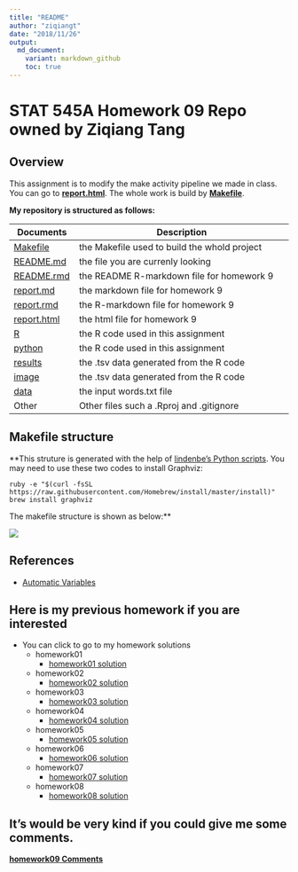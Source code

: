 ```yaml
---
title: "README"
author: "ziqiangt"
date: "2018/11/26"
output:
  md_document:
    variant: markdown_github
    toc: true
---
```

# STAT 545A Homework 09 Repo owned by Ziqiang Tang

## Overview

This assignment is to modify the make activity pipeline we made in class. You can go to **[report.html](https://raw.githack.com/STAT545-UBC-students/hw09-ziqiangt/master/report.html)**. The whole work is build by **[Makefile](https://github.com/STAT545-UBC-students/hw09-ziqiangt/blob/master/Makefile)**.

**My repository is structured as follows:**

| Documents | Description                        |
|-----------|------------------------------------|
| [Makefile](https://github.com/STAT545-UBC-students/hw08-ziqiangt/tree/master/bcl/Makefile)  | the Makefile used to build the whold project  |
| [README.md](https://github.com/STAT545-UBC-students/hw09-ziqiangt/blob/master/README.md)   | the file you are currenly looking   |
| [README.rmd](https://github.com/STAT545-UBC-students/hw09-ziqiangt/blob/master/README.Rmd) | the README R-markdown file for homework 9   |
| [report.md](https://github.com/STAT545-UBC-students/hw09-ziqiangt/blob/master/report.md)   | the markdown file for homework 9   |
| [report.rmd](https://github.com/STAT545-UBC-students/hw09-ziqiangt/blob/master/report.rmd) | the R-markdown file for homework 9   |
| [report.html](https://raw.githack.com/STAT545-UBC-students/hw09-ziqiangt/master/report.html) | the html file for homework 9   |
| [R](https://github.com/STAT545-UBC-students/hw09-ziqiangt/tree/master/R)  | the R code used in this assignment |
| [python](https://github.com/STAT545-UBC-students/hw09-ziqiangt/tree/master/python)  |  the R code used in this assignment  |
| [results](https://github.com/STAT545-UBC-students/hw09-ziqiangt/tree/master/results)  | the .tsv data generated from the R code  |
| [image](https://github.com/STAT545-UBC-students/hw09-ziqiangt/tree/master/image)  | the .tsv data generated from the R code  |
| [data](https://github.com/STAT545-UBC-students/hw09-ziqiangt/tree/master/data)  | the input words.txt file  |
|Other | Other files such a .Rproj and .gitignore|

## Makefile structure

**This struture is generated with the help of [lindenbe's Python scripts](https://github.com/vak/makefile2dot). You may need to use these two codes to install Graphviz:

```
ruby -e "$(curl -fsSL https://raw.githubusercontent.com/Homebrew/install/master/install)"
brew install graphviz
```

The makefile structure is shown as below:**

![](./image/makefile.png)


## References
- [Automatic Variables](https://www.gnu.org/software/make/manual/html_node/Automatic-Variables.html)


## Here is my previous homework if you are interested
- You can click to go to my homework solutions
	+ homework01 
		* [homework01 solution](https://github.com/STAT545-UBC-students/hw01-ziqiangt)
	+ homework02
		* [homework02 solution](https://github.com/STAT545-UBC-students/hw02-ziqiangt)
	+ homework03
		* [homework03 solution](https://github.com/STAT545-UBC-students/hw03-ziqiangt)
	+ homework04
		* [homework04 solution](https://github.com/STAT545-UBC-students/hw04-ziqiangt)
	+ homework05
		* [homework05 solution](https://github.com/STAT545-UBC-students/hw05-ziqiangt)
	+ homework06
		* [homework06 solution](https://github.com/STAT545-UBC-students/hw06-ziqiangt)
	+ homework07
		* [homework07 solution](https://github.com/STAT545-UBC-students/hw07-ziqiangt)
	+ homework08
		* [homework08 solution](https://github.com/STAT545-UBC-students/hw08-ziqiangt)

## It's would be very kind if you could give me some **comments**.
 **[homework09 Comments](https://github.com/STAT545-UBC-students/hw09-ziqiangt/issues)**